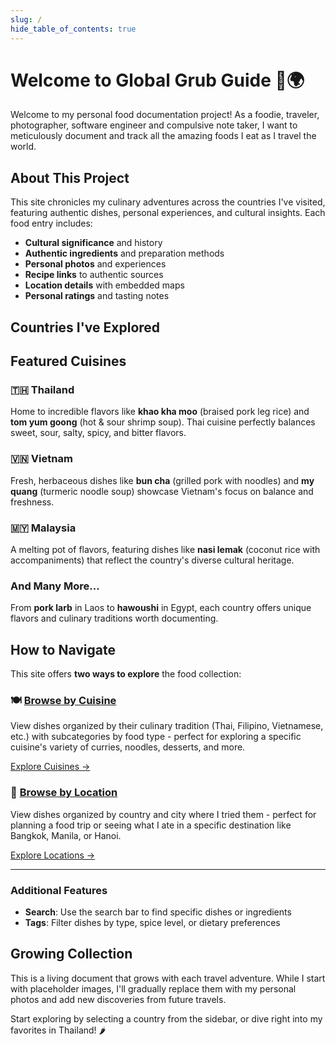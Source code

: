 ```yaml
---
slug: /
hide_table_of_contents: true
---
```


# Welcome to Global Grub Guide 🍜🌍

Welcome to my personal food documentation project! As a foodie, traveler, photographer, software engineer and compulsive note taker, I want to meticulously document and track all the amazing foods I eat as I travel the world.

## About This Project

This site chronicles my culinary adventures across the countries I've visited, featuring authentic dishes, personal experiences, and cultural insights. Each food entry includes:

- **Cultural significance** and history
- **Authentic ingredients** and preparation methods
- **Personal photos** and experiences
- **Recipe links** to authentic sources
- **Location details** with embedded maps
- **Personal ratings** and tasting notes

## Countries I've Explored


<CountryStats />

## Featured Cuisines

### 🇹🇭 Thailand
Home to incredible flavors like **khao kha moo** (braised pork leg rice) and **tom yum goong** (hot & sour shrimp soup). Thai cuisine perfectly balances sweet, sour, salty, spicy, and bitter flavors.

### 🇻🇳 Vietnam
Fresh, herbaceous dishes like **bun cha** (grilled pork with noodles) and **my quang** (turmeric noodle soup) showcase Vietnam's focus on balance and freshness.

### 🇲🇾 Malaysia
A melting pot of flavors, featuring dishes like **nasi lemak** (coconut rice with accompaniments) that reflect the country's diverse cultural heritage.

### And Many More...
From **pork larb** in Laos to **hawoushi** in Egypt, each country offers unique flavors and culinary traditions worth documenting.

## How to Navigate

This site offers **two ways to explore** the food collection:

### 🍽️ [Browse by Cuisine](/cuisines)
View dishes organized by their culinary tradition (Thai, Filipino, Vietnamese, etc.) with subcategories by food type - perfect for exploring a specific cuisine's variety of curries, noodles, desserts, and more.

[Explore Cuisines →](/cuisines)

### 📍 [Browse by Location](/locations)
View dishes organized by country and city where I tried them - perfect for planning a food trip or seeing what I ate in a specific destination like Bangkok, Manila, or Hanoi.

[Explore Locations →](/locations)

---

### Additional Features
- **Search**: Use the search bar to find specific dishes or ingredients
- **Tags**: Filter dishes by type, spice level, or dietary preferences

## Growing Collection

This is a living document that grows with each travel adventure. While I start with placeholder images, I'll gradually replace them with my personal photos and add new discoveries from future travels.

Start exploring by selecting a country from the sidebar, or dive right into my favorites in Thailand! 🌶️